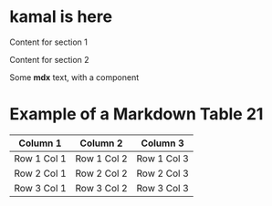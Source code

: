 # kamal is here

<AccordionGroup>
  <Accordion title="Section 1">
    <p>Content for section 1</p>
    </Accordion>
    <Accordion title="Section 2">
    <p>Content for section 2</p>
    </Accordion>
</AccordionGroup>

Some **mdx** text, with a component



# Example of a Markdown Table 21

| Column 1   | Column 2   | Column 3   |
|------------|------------|------------|
| Row 1 Col 1| Row 1 Col 2| Row 1 Col 3|
| Row 2 Col 1| Row 2 Col 2| Row 2 Col 3|
| Row 3 Col 1| Row 3 Col 2| Row 3 Col 3|